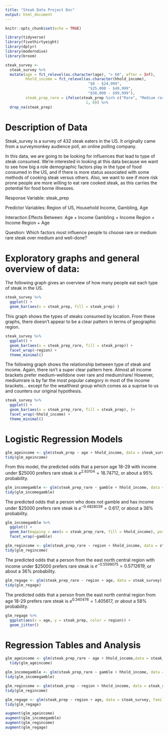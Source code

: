 ```yaml
---
title: "Steak Data Project Doc"
output: html_document
---
```


```r
knitr::opts_chunk$set(echo = TRUE)
```

```r
library(tidyverse)
library(fivethirtyeight)
library(dplyr)
library(moderndive)
library(broom)
```

```r
steak_survey <-
  steak_survey %>% 
  mutate(age = fct_relevel(as.character(age), "> 60", after = Inf),
         hhold_income = fct_relevel(as.character(hhold_income),
                                     "$0 - $24,999",
                                     "$25,000 - $49,999",
                                     "$50,000 - $99,999"),
         steak_prep_rare = ifelse(steak_prep %in% c("Rare", "Medium rare"),
                                    1, 0)) %>% 
  drop_na(steak_prep)
```

# Description of Data

Steak_survey is a survey of 432 steak eaters in the US. It originally came from a surveymonkey audience poll, an online polling company. 

In this data, we are going to be looking for influences that lead to type of steak consumed. We're interested in looking at this data because we want to see how big a role demographic factors play in the type of food consumed in the US, and if there is more status associated with some methods of cooking steak versus others. Also, we want to see if more risk prone people are more willing to eat rare cooked steak, as this carries the potential for food borne illnesses. 

Response Variable: steak_prep

Predictor Variables: Region of US, Household Income, Gambling, Age

Interaction Effects Between: 
Age + Income
Gambling + Income
Region + Income
Region + Age


Question: Which factors most influence people to choose rare or medium rare steak over medium and well-done?

# Exploratory graphs and general overview of data:


The following graph gives an overview of how many people eat each type of steak in the US. 
```r
steak_survey %>% 
  ggplot() + 
  geom_bar(aes(x = steak_prep, fill = steak_prep) )
```


This graph shows the types of steaks consumed by location. From these graphs, there doesn't appear to be a clear pattern in terms of geographic region. 
```r
steak_survey %>% 
  ggplot() + 
  geom_bar(aes(x = steak_prep_rare, fill = steak_prep)) +
  facet_wrap(~region) +
  theme_minimal()
```


The following graph shows the relationship between type of steak and income. Again, there isn't a super clear pattern here. Almost all income brackets prefer medium-welldone over rare and medium/rare/ However, mediumrare is by far the most popular category in most of the income brackets... except for the wealthiest group which comes as a suprise to us and counters our original hypothesis. 
```r
steak_survey %>% 
  ggplot() + 
  geom_bar(aes(x = steak_prep_rare, fill = steak_prep), )+
  facet_wrap(~hhold_income) +
  theme_minimal()
```


# Logistic Regression Models

```r
glm_ageincome <- glm(steak_prep ~ age + hhold_income, data = steak_survey, family = binomial(link = "logit"))
tidy(glm_ageincome)
```

From this model, the predicted odds that a person age 18-29 with income under \$25000 prefers rare steak is $e^{2.93104} = 18.74712$, or about a 95% probability. 


```r
glm_incomegamble <- glm(steak_prep_rare ~ gamble + hhold_income, data = steak_survey, family = binomial(link = "logit"))
tidy(glm_incomegamble)
```

The predicted odds that a person who does not gamble and has income under \$25000 prefers rare steak is $e^{-0.4828039} = 0.617$, or about a 38% probability.

```r
glm_incomegamble %>%
  ggplot() +
  geom_bar(mapping = aes(x = steak_prep_rare, fill = hhold_income), position = "fill")+
  facet_wrap(~gamble)
```


```r
glm_regincome <- glm(steak_prep_rare ~ region + hhold_income, data = steak_survey, family = binomial(link = "logit"))
tidy(glm_regincome)
```

The predicted odds that a person from the east north central region with income under \$25000 prefers rare steak is $e^{-0.5599075}= 0.5712619$, or about a 36% probability.

```r
glm_regage <- glm(steak_prep_rare ~ region + age, data = steak_survey)
tidy(glm_regage)
```

The predicted odds that a person from the east north central region from age 18-29 prefers rare steak is $e^{0.340476}=1.405617$, or about a 58% probability.

```r
glm_regage %>% 
  ggplot(aes(x = age, y = steak_prep, color = region)) +
  geom_jitter()
```

# Regression Tables and Analysis
```r


glm_ageincome <- glm(steak_prep_rare ~ age + hhold_income,data = steak_survey, family = binomial(link = "logit")) 
  tidy(glm_ageincome)

glm_incomegamble <- glm(steak_prep_rare ~ gamble + hhold_income, data = steak_survey, family = binomial(link = "logit"))
tidy(glm_incomegamble)

glm_regincome <- glm(steak_prep ~ region + hhold_income, data = steak_survey, family = binomial(link = "logit"))
tidy(glm_regincome)

glm_regage <- glm(steak_prep ~ region + age, data = steak_survey, family = binomial(link = "logit"))
tidy(glm_regage)

augment(glm_ageincome)
augment(glm_incomegamble)
augment(glm_regincome)
augment(glm_regage)
```








